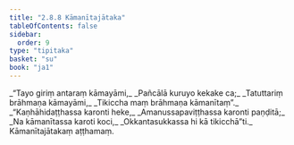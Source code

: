 ```yaml
---
title: "2.8.8 Kāmanītajātaka"
tableOfContents: false
sidebar:
  order: 9
type: "tipitaka"
basket: "su"
book: "ja1"
---
```



<DynamicBreadcrumb />

<Division number="155" book="ja1">

<Paragraph number="591" type="verses" book="ja1">
_“Tayo giriṃ antaraṃ kāmayāmi,_  
_Pañcālā kuruyo kekake ca;_  
_Tatuttariṃ brāhmaṇa kāmayāmi,_  
_Tikiccha maṃ brāhmaṇa kāmanītaṃ”._  

</Paragraph>

</Division>
<Division number="156" book="ja1">

<Paragraph number="592" type="verses" book="ja1">
_“Kaṇhāhidaṭṭhassa karonti heke,_  
_Amanussapaviṭṭhassa karonti paṇḍitā;_  
_Na kāmanītassa karoti koci,_  
_Okkantasukkassa hi kā tikicchā”ti._  


</Paragraph>
</Division>

<Paragraph number="593" type="center" book="ja1">
Kāmanītajātakaṃ aṭṭhamaṃ.
</Paragraph>
